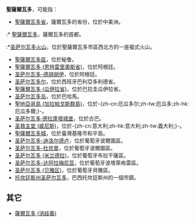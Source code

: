 '''聖薩爾瓦多'''，可能指：

* [[聖薩爾瓦多省|聖薩爾瓦多省]]，薩爾瓦多的省份，位於中美洲。
:* [[聖薩爾瓦多|聖薩爾瓦多]]，薩爾瓦多的首都。
:*[[圣萨尔瓦多火山|圣萨尔瓦多火山]]，位於聖薩爾瓦多市區西北方的一座複式火山。
* [[聖薩爾瓦多區|聖薩爾瓦多區]]，位於秘鲁。
* [[聖薩爾瓦多_(恩特雷里奧斯省)|聖薩爾瓦多 (恩特雷里奧斯省)]]，位於阿根廷。
* [[圣萨尔瓦多-德胡胡伊|圣萨尔瓦多-德胡胡伊]]，位於阿根廷。
* [[圣萨尔瓦多尔|圣萨尔瓦多尔]]，位於西班牙巴利亞多利德省。
* [[聖薩爾瓦多_(瓜伊拉省)|聖薩爾瓦多 (瓜伊拉省)]]，位於巴拉圭瓜伊拉省。
* [[圣萨尔瓦多岛|圣萨尔瓦多岛]]，位於巴哈馬。
* [[聖地亞哥島_(加拉帕戈斯群島)|聖地亞哥島 (加拉帕戈斯群島)]]，位於-{zh-cn:厄瓜多尔;zh-tw:厄瓜多;zh-hk:厄瓜多爾;}-。
* [[圣萨尔瓦多·德拉蓬塔城堡|圣萨尔瓦多·德拉蓬塔城堡]]，位於古巴。
* [[圣救主堂_(威尼斯)|圣救主堂 (威尼斯)]]，位於-{zh-cn:意大利;zh-hk:意大利;zh-tw:義大利;}-。
* [[聖薩爾瓦多城|聖薩爾瓦多城]]，位於臺灣基隆市和平島。
* [[圣萨尔瓦多-迪洛尔德卢|圣萨尔瓦多-迪洛尔德卢]]，位於葡萄牙波爾圖區。
* [[圣萨尔瓦多-杜坎普|圣萨尔瓦多-杜坎普]]，位於葡萄牙波爾圖區。
* [[圣萨尔瓦多_(米兰德拉)|圣萨尔瓦多 (米兰德拉)]]，位於葡萄牙布拉干薩區。
* [[圣萨尔瓦多-达阿拉梅尼亚|圣萨尔瓦多-达阿拉梅尼亚]]，位於葡萄牙波塔萊格雷區。
* [[圣萨尔瓦多_(贝雅区)|圣萨尔瓦多 (贝雅区)]]，位於葡萄牙貝雅區。
* [[托坎廷斯州圣萨尔瓦多|托坎廷斯州圣萨尔瓦多]]，巴西托坎廷斯州的一個市鎮。

== 其它 ==
* [[薩爾瓦多_(消歧義)|薩爾瓦多 (消歧義)]]

{{disambiguation|Cat=五字地名消歧义}}